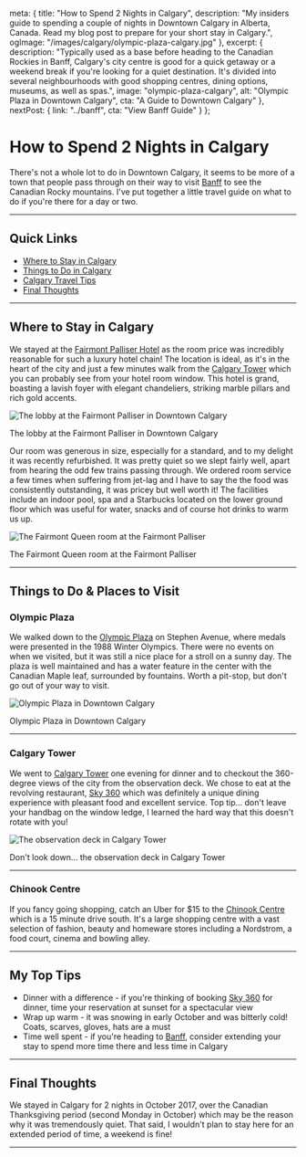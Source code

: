 
  meta: {
    title: "How to Spend 2 Nights in Calgary",
    description: "My insiders guide to spending a couple of nights in Downtown Calgary in Alberta, Canada. Read my blog post to prepare for your short stay in Calgary.",
    ogImage: "/images/calgary/olympic-plaza-calgary.jpg"
  },
  excerpt: {
    description: "Typically used as a base before heading to the Canadian Rockies in Banff, Calgary\'s city centre is good for a quick getaway or a weekend break if you\'re looking for a quiet destination. It\'s divided into several neighbourhoods with good shopping centres, dining options, museums, as well as spas.",
    image: "olympic-plaza-calgary",
    alt: "Olympic Plaza in Downtown Calgary",
    cta: "A Guide to Downtown Calgary"
  },
  nextPost: {
    link: "../banff",
    cta: "View Banff Guide"
  }
};


# How to Spend 2 Nights in Calgary

There's not a whole lot to do in Downtown Calgary, it seems to be more of a town that people pass through on their way to visit [Banff](banff) to see the Canadian Rocky mountains. I've put together a little travel guide on what to do if you're there for a day or two.

---

## Quick Links
* [Where to Stay in Calgary](#accommodation)
* [Things to Do in Calgary](#things-to-do)
* [Calgary Travel Tips](#tips)
* [Final Thoughts](#summary)

---

## Where to Stay in Calgary<a name="accommodation"></a>

We stayed at the [Fairmont Palliser Hotel](https://www.booking.com/hotel/ca/palliser-calgary-ca.en-gb.html?aid=1912201) as the room price was incredibly reasonable for such a luxury hotel chain! The location is ideal, as it's in the heart of the city and just a few minutes walk from the [Calgary Tower](https://www.calgarytower.com/) which you can probably see from your hotel room window. This hotel is grand, boasting a lavish foyer with elegant chandeliers, striking marble pillars and rich gold accents.

![The lobby at the Fairmont Palliser in Downtown Calgary](/images/calgary/fairmont-palliser-lobby-downtown-calgary.jpg)
<figcaption>The lobby at the Fairmont Palliser in Downtown Calgary</figcaption>

Our room was generous in size, especially for a standard, and to my delight it was recently refurbished. It was pretty quiet so we slept fairly well, apart from hearing the odd few trains passing through. We ordered room service a few times when suffering from jet-lag and I have to say the the food was consistently outstanding, it was pricey but well worth it! The facilities include an indoor pool, spa and a Starbucks located on the lower ground floor which was useful for water, snacks and of course hot drinks to warm us up.

![The Fairmont Queen room at the Fairmont Palliser](/images/calgary/fairmont-queen-room-fairmont-palliser.jpg)
<figcaption>The Fairmont Queen room at the Fairmont Palliser</figcaption>
				
---

## Things to Do &amp; Places to Visit<a name="things-to-do"></a>		

### Olympic Plaza				
We walked down to the [Olympic Plaza](https://www.calgary.ca/CSPS/Parks/Pages/Locations/Downtown-parks/Olympic-Plaza.aspx) on Stephen Avenue, where medals were presented in the 1988 Winter Olympics. There were no events on when we visited, but it was still a nice place for a stroll on a sunny day. The plaza is well maintained and has a water feature in the center with the Canadian Maple leaf, surrounded by fountains. Worth a pit-stop, but don't go out of your way to visit.

![Olympic Plaza in Downtown Calgary](/images/calgary/olympic-plaza-calgary.jpg)
<figcaption>Olympic Plaza in Downtown Calgary</figcaption>

---

### Calgary Tower								
We went to [Calgary Tower](https://www.calgarytower.com/) one evening for dinner and to checkout the 360-degree views of the city from the observation deck. We chose to eat at the revolving restaurant, [Sky 360](https://www.sky360.ca/) which was definitely a unique dining experience with pleasant food and excellent service. Top tip... don't leave your handbag on the window ledge, I learned the hard way that this doesn't rotate with you!

![The observation deck in Calgary Tower](/images/calgary/sky-360-restaurant-calgary-tower.jpg)
<figcaption>Don't look down... the observation deck in Calgary Tower</figcaption>

---

### Chinook Centre								
If you fancy going shopping, catch an Uber for &dollar;15 to the [Chinook Centre](https://www.cfshops.com/chinook-centre.html) which is a 15 minute drive south. It's a large shopping centre with a vast selection of fashion, beauty and homeware stores including a Nordstrom, a food court, cinema and bowling alley.				

---

## My Top Tips<a name="tips"></a>	
* Dinner with a difference - if you're thinking of booking [Sky 360](https://www.sky360.ca/menus) for dinner, time your reservation at sunset for a spectacular view
* Wrap up warm - it was snowing in early October and was bitterly cold! Coats, scarves, gloves, hats are a must
* Time well spent - if you're heading to [Banff](banff), consider extending your stay to spend more time there and less time in Calgary

---

## Final Thoughts<a name="summary"></a> 

We stayed in Calgary for 2 nights in October 2017, over the Canadian Thanksgiving period (second Monday in October) which may be the reason why it was tremendously quiet. That said, I wouldn't plan to stay here for an extended period of time, a weekend is fine!			

---